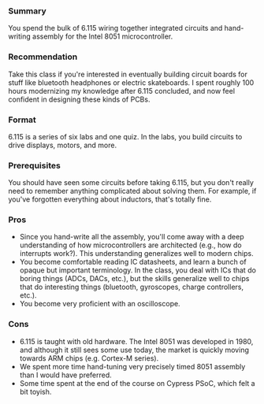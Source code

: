 ### Summary
You spend the bulk of 6.115 wiring together integrated circuits and hand-writing assembly for the Intel 8051 microcontroller. 

### Recommendation
Take this class if you're interested in eventually building circuit boards for stuff like bluetooth headphones or electric skateboards.
I spent roughly 100 hours modernizing my knowledge after 6.115 concluded, and now feel confident in designing these kinds of PCBs.

### Format
6.115 is a series of six labs and one quiz. In the labs, you build circuits to drive displays, motors, and more.

### Prerequisites
You should have seen some circuits before taking 6.115, but you don't really need to remember anything complicated about solving them. For example, if you've forgotten everything about inductors, that's totally fine.

### Pros
* Since you hand-write all the assembly, you'll come away with a deep understanding of how microcontrollers are architected (e.g., how do interrupts work?). This understanding generalizes well to modern chips.
* You become comfortable reading IC datasheets, and learn a bunch of opaque but important terminology. In the class, you deal with ICs that do boring things (ADCs, DACs, etc.), but the skills generalize well to chips that do interesting things (bluetooth, gyroscopes, charge controllers, etc.).
* You become very proficient with an oscilloscope.

### Cons
* 6.115 is taught with old hardware. The Intel 8051 was developed in 1980, and although it still sees some use today, the market is quickly moving towards ARM chips (e.g. Cortex-M series).
* We spent more time hand-tuning very precisely timed 8051 assembly than I would have preferred.
* Some time spent at the end of the course on Cypress PSoC, which felt a bit toyish.
